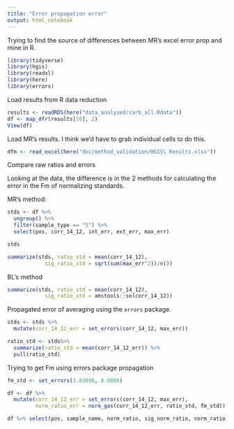 ```yaml
---
title: "Error propagation error"
output: html_notebook
---
```


Trying to find the source of differences between MR's excel error prop and mine in R.

```r
library(tidyverse)
library(hgis)
library(readxl)
library(here)
library(errors)
```


Load results from R data reduction
```r
results <- readRDS(here("data_analysed/carb_all.Rdata"))
df <- map_dfr(results[10], 2)
View(df)
```


Load MR's results. I think we'd have to grab individual cells to do this.

```r
dfm <- read_excel(here("doc/method_validation/HGIS\ Results.xlsx"))
```


Compare raw ratios and errors

Looking at the data, the difference is in the 2 methods for calculating the error in the Fm of normalizing standards. 

MR's method:

```r
stds <- df %>% 
  ungroup() %>% 
  filter(sample_type == "S") %>% 
  select(pos, corr_14_12, int_err, ext_err, max_err)

stds
```



```r
summarize(stds, ratio_std = mean(corr_14_12),
            sig_ratio_std = sqrt(sum(max_err^2))/n())
```

BL's method

```r
summarize(stds, ratio_std = mean(corr_14_12),
            sig_ratio_std = amstools::se(corr_14_12))
```

Propagated error of averaging using the `errors` package.

```r
stds <- stds %>% 
  mutate(corr_14_12_err = set_errors(corr_14_12, max_err)) 

ratio_std <- stds%>% 
  summarize(ratio_std = mean(corr_14_12_err)) %>% 
  pull(ratio_std)
```

Trying to get Fm using errors package propagation

```r
fm_std <- set_errors(1.03098, 0.0006)

df <- df %>% 
  mutate(corr_14_12_err = set_errors(corr_14_12, max_err),
         norm_ratio_err = norm_gas(corr_14_12_err, ratio_std, fm_std))

df %>% select(pos, sample_name, norm_ratio, sig_norm_ratio, norm_ratio_err)
  
```

